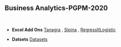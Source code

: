 <h2>Business Analytics-PGPM-2020</h2>
<p>&nbsp;</p>

<ul>
<li>
<p><strong>Excel Add Ons</strong> <a href="http://eric.univ-lyon2.fr/~ricco/tanagra/en/tanagra.html" target="_blank" rel="noopener">Tanagra</a> , <a href="http://eric.univ-lyon2.fr/~ricco/sipina.html" target="_blank" rel="noopener">Sipina</a> , <a href="https://regressit.com/regressitlogistic.html" target="_blank" rel="noopener">RegressItLogistic</a>  </p>
</li>
</ul>

<ul>
<li>
<p><strong>Datsets</strong> <a href="https://github.com/Angeline-commits/angeline-fernando/raw/master/Datasets/Cluster/01_Persons/Persons.xlsx" target="_blank" rel="noopener">Datasets</a> </p>
</li>
</ul>

 

